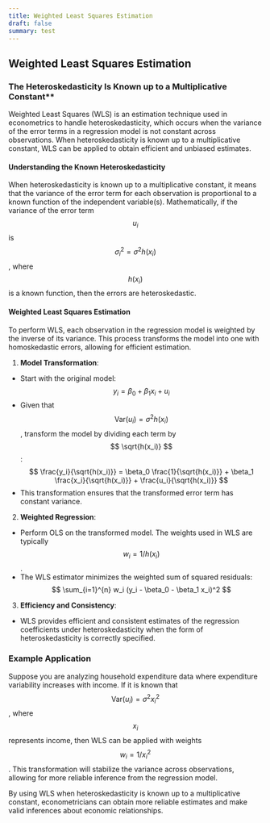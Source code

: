 ```yaml
---
title: Weighted Least Squares Estimation
draft: false
summary: test
---
```



<TOCInline toc={props.toc} asDisclosure />

## Weighted Least Squares Estimation

### The Heteroskedasticity Is Known up to a Multiplicative Constant\*\*

Weighted Least Squares (WLS) is an estimation technique used in econometrics to handle heteroskedasticity, which occurs when the variance of the error terms in a regression model is not constant across observations. When heteroskedasticity is known up to a multiplicative constant, WLS can be applied to obtain efficient and unbiased estimates.

#### **Understanding the Known Heteroskedasticity**

When heteroskedasticity is known up to a multiplicative constant, it means that the variance of the error term for each observation is proportional to a known function of the independent variable(s). Mathematically, if the variance of the error term $$ u_i $$ is $$ \sigma_i^2 = \sigma^2 h(x_i) $$, where $$ h(x_i) $$ is a known function, then the errors are heteroskedastic.

#### **Weighted Least Squares Estimation**

To perform WLS, each observation in the regression model is weighted by the inverse of its variance. This process transforms the model into one with homoskedastic errors, allowing for efficient estimation.

1. **Model Transformation**:

- Start with the original model:
  $$
  y_i = \beta_0 + \beta_1 x_i + u_i
  $$
- Given that $$ \text{Var}(u_i) = \sigma^2 h(x_i) $$, transform the model by dividing each term by $$ \sqrt{h(x_i)} $$:
  $$
  \frac{y_i}{\sqrt{h(x_i)}} = \beta_0 \frac{1}{\sqrt{h(x_i)}} + \beta_1 \frac{x_i}{\sqrt{h(x_i)}} + \frac{u_i}{\sqrt{h(x_i)}}
  $$
- This transformation ensures that the transformed error term has constant variance.

2. **Weighted Regression**:

- Perform OLS on the transformed model. The weights used in WLS are typically $$ w_i = 1/h(x_i) $$.
- The WLS estimator minimizes the weighted sum of squared residuals:
  $$
  \sum_{i=1}^{n} w_i (y_i - \beta_0 - \beta_1 x_i)^2
  $$

3. **Efficiency and Consistency**:

- WLS provides efficient and consistent estimates of the regression coefficients under heteroskedasticity when the form of heteroskedasticity is correctly specified.

### **Example Application**

Suppose you are analyzing household expenditure data where expenditure variability increases with income. If it is known that $$ \text{Var}(u_i) = \sigma^2 x_i^2 $$, where $$ x_i $$ represents income, then WLS can be applied with weights $$ w_i = 1/x_i^2 $$. This transformation will stabilize the variance across observations, allowing for more reliable inference from the regression model.

By using WLS when heteroskedasticity is known up to a multiplicative constant, econometricians can obtain more reliable estimates and make valid inferences about economic relationships.

[^1]: https://ppl-ai-file-upload.s3.amazonaws.com/web/direct-files/30626316/2be59c8f-ac44-43e7-a595-38c5bea42df7/Jeffrey_M_Wooldridge_Introductory_Econometrics_A_Modern_Approach.pdf
[^2]: https://ms.mcmaster.ca/canty/teaching/stat3a03/Lectures7.pdf
[^3]: https://gregorygundersen.com/blog/2022/08/09/weighted-ols/
[^4]: https://en.wikipedia.org/wiki/Weight_matrix
[^5]: https://bookdown.org/ccolonescu/RPoE4/heteroskedasticity.html
[^6]: https://www.youtube.com/watch?v=wCJ8I-MtJdQ
